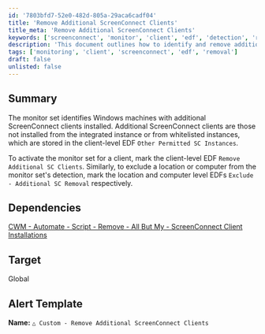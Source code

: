 ```yaml
---
id: '7803bfd7-52e0-482d-805a-29aca6cadf04'
title: 'Remove Additional ScreenConnect Clients'
title_meta: 'Remove Additional ScreenConnect Clients'
keywords: ['screenconnect', 'monitor', 'client', 'edf', 'detection', 'removal']
description: 'This document outlines how to identify and remove additional ScreenConnect clients installed on Windows machines. It details the process of activating the monitor set for clients and excluding specific locations or computers from detection, ensuring a streamlined management of ScreenConnect instances.'
tags: ['monitoring', 'client', 'screenconnect', 'edf', 'removal']
draft: false
unlisted: false
---
```

## Summary

The monitor set identifies Windows machines with additional ScreenConnect clients installed. Additional ScreenConnect clients are those not installed from the integrated instance or from whitelisted instances, which are stored in the client-level EDF `Other Permitted SC Instances`.

To activate the monitor set for a client, mark the client-level EDF `Remove Additional SC Clients`. Similarly, to exclude a location or computer from the monitor set's detection, mark the location and computer level EDFs `Exclude - Additional SC Removal` respectively.

## Dependencies

[CWM - Automate - Script - Remove - All But My - ScreenConnect Client Installations](https://proval.itglue.com/DOC-5078775-14767921)

## Target

Global

## Alert Template

**Name:** `△ Custom - Remove Additional ScreenConnect Clients`











